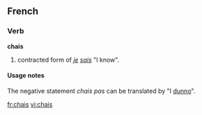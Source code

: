 ==French==

===Verb===
'''chais'''

# {{colloquial}} contracted form of ''[[je]] [[sais]]'' "I know".

====Usage notes====
The negative statement ''chais pas'' can be translated by "I [[dunno]]".

[[fr:chais]]
[[vi:chais]]